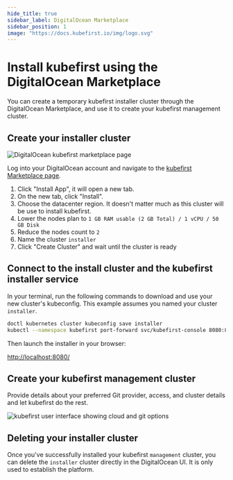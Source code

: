 ```yaml
---
hide_title: true
sidebar_label: DigitalOcean Marketplace
sidebar_position: 1
image: "https://docs.kubefirst.io/img/logo.svg"
---
```


# Install kubefirst using the DigitalOcean Marketplace

You can create a temporary kubefirst installer cluster through the DigitalOcean Marketplace, and use it to create your kubefirst management cluster.

## Create your installer cluster

![DigitalOcean kubefirst marketplace page](../../../img/do/marketplace/marketplace.png)

Log into your DigitalOcean account and navigate to the [kubefirst Marketplace page](https://marketplace.digitalocean.com/apps/kubefirst).

1. Click "Install App", it will open a new tab.
2. On the new tab, click "Install".
3. Choose the datacenter region. It doesn't matter much as this cluster will be use to install kubefirst.
4. Lower the nodes plan to `1 GB RAM usable (2 GB Total) / 1 vCPU / 50 GB Disk`
5. Reduce the nodes count to `2`
6. Name the cluster `installer`
7. Click "Create Cluster" and wait until the cluster is ready

## Connect to the install cluster and the kubefirst installer service

In your terminal, run the following commands to download and use your new cluster's kubeconfig. This example assumes you named your cluster `installer`.

```bash
doctl kubernetes cluster kubeconfig save installer
kubectl --namespace kubefirst port-forward svc/kubefirst-console 8080:8080
```

Then launch the installer in your browser:

[http://localhost:8080/](http://localhost:8080/)

## Create your kubefirst management cluster

Provide details about your preferred Git provider, access, and cluster details and let kubefirst do the rest.

![kubefirst user interface showing cloud and git options](../../../img/do/marketplace/create-management.png)

## Deleting your installer cluster

Once you've successfully installed your kubefirst `management` cluster, you can delete the `installer` cluster directly in the DigitalOcean UI. It is only used to establish the platform.
